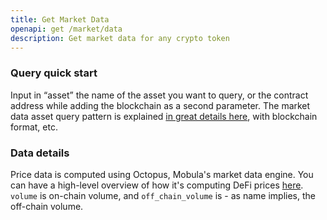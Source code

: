 ```yaml
---
title: Get Market Data
openapi: get /market/data
description: Get market data for any crypto token
---
```


### Query quick start

Input in “asset” the name of the asset you want to query, or the contract address while adding the blockchain as a second parameter. The market data asset query pattern is explained [in great details here](/api-reference/docs/market-asset-query), with blockchain format, etc.

### Data details

Price data is computed using Octopus, Mobula's market data engine. You can have a high-level overview of how it's computing DeFi prices [here](https://mirror.xyz/0x6483Ca5ac1EbC6eB08d36979d217db2572CbAad2/Lw8NSSjqR4JSzthKZQCfHLwD3NPGsuaAfHGMY1zi-WI). `volume` is on-chain volume, and `off_chain_volume` is - as name implies, the off-chain volume.

